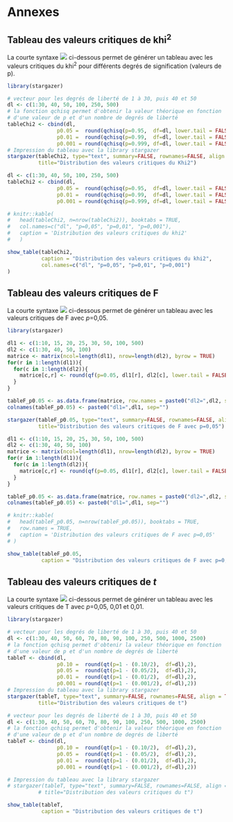 # Annexes {#annexes}

## Tableau des valeurs critiques de khi^2^ {#annexe1}

La courte syntaxe ![](Images/Rlogo.png) ci-dessous permet de générer un tableau avec les valeurs critiques du khi^2^ pour différents degrés de signification (valeurs de p).

```r
library(stargazer)

# vecteur pour les degrés de liberté de 1 à 30, puis 40 et 50
dl <- c(1:30, 40, 50, 100, 250, 500) 
# la fonction qchisq permet d'obtenir la valeur théorique en fonction 
# d'une valeur de p et d'un nombre de degrés de liberté
tableChi2 <- cbind(dl,
                p0.05 =  round(qchisq(p=0.95,  df=dl, lower.tail = FALSE),3),
                p0.01 =  round(qchisq(p=0.99,  df=dl, lower.tail = FALSE),3),
                p0.001 = round(qchisq(p=0.999, df=dl, lower.tail = FALSE),3))
# Impression du tableau avec la library stargazer
stargazer(tableChi2, type="text", summary=FALSE, rownames=FALSE, align = TRUE, digits = 3,
          title="Distribution des valeurs critiques du Khi2")
```


```r
dl <- c(1:30, 40, 50, 100, 250, 500)
tableChi2 <- cbind(dl,
                p0.05 =  round(qchisq(p=0.95,  df=dl, lower.tail = FALSE),3),
                p0.01 =  round(qchisq(p=0.99,  df=dl, lower.tail = FALSE),3),
                p0.001 = round(qchisq(p=0.999, df=dl, lower.tail = FALSE),3))

# knitr::kable(
#   head(tableChi2, n=nrow(tableChi2)), booktabs = TRUE,
#   col.names=c("dl", "p=0,05", "p=0,01", "p=0,001"),
#   caption = 'Distribution des valeurs critiques du khi2'
#   )

show_table(tableChi2, 
           caption = "Distribution des valeurs critiques du khi2",
           col.names=c("dl", "p=0,05", "p=0,01", "p=0,001")
)
```

## Tableau des valeurs critiques de F {#annexe2}

La courte syntaxe ![](Images/Rlogo.png) ci-dessous permet de générer un tableau avec les valeurs critiques de F avec _p_=0,05.

```r
library(stargazer)

dl1 <- c(1:10, 15, 20, 25, 30, 50, 100, 500)
dl2 <- c(1:30, 40, 50, 100)
matrice <- matrix(ncol=length(dl1), nrow=length(dl2), byrow = TRUE)
for(r in 1:length(dl1)){
  for(c in 1:length(dl2)){
    matrice[c,r] <- round(qf(p=0.05, dl1[r], dl2[c], lower.tail = FALSE),2)
  }
}

tableF_p0.05 <- as.data.frame(matrice, row.names = paste0("dl2=",dl2, sep=""))
colnames(tableF_p0.05) <- paste0("dl1=",dl1, sep="")

stargazer(tableF_p0.05, type="text", summary=FALSE, rownames=FALSE, align = TRUE, digits = 3,
          title="Distribution des valeurs critiques de F avec p=0,05")
```


```r
dl1 <- c(1:10, 15, 20, 25, 30, 50, 100, 500)
dl2 <- c(1:30, 40, 50, 100)
matrice <- matrix(ncol=length(dl1), nrow=length(dl2), byrow = TRUE)
for(r in 1:length(dl1)){
  for(c in 1:length(dl2)){
    matrice[c,r] <- round(qf(p=0.05, dl1[r], dl2[c], lower.tail = FALSE),2)
  }
}

tableF_p0.05 <- as.data.frame(matrice, row.names = paste0("dl2=",dl2, sep=""))
colnames(tableF_p0.05) <- paste0("dl1=",dl1, sep="")

# knitr::kable(
#   head(tableF_p0.05, n=nrow(tableF_p0.05)), booktabs = TRUE,
#   row.names = TRUE,
#   caption = 'Distribution des valeurs critiques de F avec p=0,05'
# )

show_table(tableF_p0.05, 
           caption = "Distribution des valeurs critiques de F avec p=0,05")
```


## Tableau des valeurs critiques de *t* {#annexe3}

La courte syntaxe ![](Images/Rlogo.png) ci-dessous permet de générer un tableau avec les valeurs critiques de T avec _p_=0,05, 0,01 et 0,01.


```r
library(stargazer)

# vecteur pour les degrés de liberté de 1 à 30, puis 40 et 50
dl <- c(1:30, 40, 50, 60, 70, 80, 90, 100, 250, 500, 1000, 2500) 
# la fonction qchisq permet d'obtenir la valeur théorique en fonction 
# d'une valeur de p et d'un nombre de degrés de liberté
tableT <- cbind(dl,
                p0.10 =  round(qt(p=1 - (0.10/2),  df=dl),2),
                p0.05 =  round(qt(p=1 - (0.05/2),  df=dl),2),
                p0.01 =  round(qt(p=1 - (0.01/2),  df=dl),2),
                p0.001 = round(qt(p=1 - (0.001/2), df=dl),2))
# Impression du tableau avec la library stargazer
stargazer(tableT, type="text", summary=FALSE, rownames=FALSE, align = TRUE, digits = 2,
          title="Distribution des valeurs critiques de t")
```


```r
# vecteur pour les degrés de liberté de 1 à 30, puis 40 et 50
dl <- c(1:30, 40, 50, 60, 70, 80, 90, 100, 250, 500, 1000, 2500) 
# la fonction qchisq permet d'obtenir la valeur théorique en fonction 
# d'une valeur de p et d'un nombre de degrés de liberté
tableT <- cbind(dl,
                p0.10 =  round(qt(p=1 - (0.10/2),  df=dl),2),
                p0.05 =  round(qt(p=1 - (0.05/2),  df=dl),2),
                p0.01 =  round(qt(p=1 - (0.01/2),  df=dl),2),
                p0.001 = round(qt(p=1 - (0.001/2), df=dl),2))

# Impression du tableau avec la library stargazer
# stargazer(tableT, type="text", summary=FALSE, rownames=FALSE, align = TRUE, digits = 3,
          # title="Distribution des valeurs critiques du t")

show_table(tableT, 
           caption = "Distribution des valeurs critiques de t")
```
